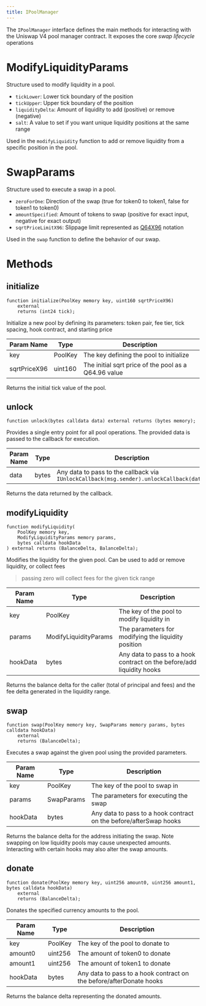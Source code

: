 ```yaml
---
title: IPoolManager
---
```


The `IPoolManager` interface defines the main methods for interacting with the Uniswap V4 pool manager contract. It exposes the core _swap lifecycle_ operations

# ModifyLiquidityParams

Structure used to modify liquidity in a pool.

- `tickLower`: Lower tick boundary of the position
- `tickUpper`: Upper tick boundary of the position
- `liquidityDelta`: Amount of liquidity to add (positive) or remove (negative)
- `salt`: A value to set if you want unique liquidity positions at the same range 

Used in the `modifyLiquidity` function to add or remove liquidity from a specific position in the pool.

# SwapParams

Structure used to execute a swap in a pool.

- `zeroForOne`: Direction of the swap (true for token0 to token1, false for token1 to token0)
- `amountSpecified`: Amount of tokens to swap (positive for exact input, negative for exact output)
- `sqrtPriceLimitX96`: Slippage limit represented as [Q64X96](https://uniswapv3book.com/milestone_3/more-on-fixed-point-numbers.html#:~:text=The%20Q64.,and%2018%20signify%20decimal%20places.) notation

Used in the `swap` function to define the behavior of our swap.

# Methods

## initialize

```solidity
function initialize(PoolKey memory key, uint160 sqrtPriceX96)
    external
    returns (int24 tick);
```

Initialize a new pool by defining its parameters: token pair, fee tier, tick spacing, hook contract, and starting price

| Param Name    | Type      | Description                                     |
|---------------|-----------|--------------------------------------------------|
| key           | PoolKey   | The key defining the pool to initialize          |
| sqrtPriceX96  | uint160   | The initial sqrt price of the pool as a Q64.96 value |

Returns the initial tick value of the pool.

## unlock

```solidity
function unlock(bytes calldata data) external returns (bytes memory);
```

Provides a single entry point for all pool operations. The provided data is passed to the callback for execution.

| Param Name | Type  | Description                                                                         |
|------------|-------|--------------------------------------------------------------------------------------|
| data       | bytes | Any data to pass to the callback via `IUnlockCallback(msg.sender).unlockCallback(data)` |

Returns the data returned by the callback.

## modifyLiquidity

```solidity
function modifyLiquidity(
    PoolKey memory key,
    ModifyLiquidityParams memory params,
    bytes calldata hookData
) external returns (BalanceDelta, BalanceDelta);
```

Modifies the liquidity for the given pool. Can be used to add or remove liquidity, or collect fees
> passing zero will collect fees for the given tick range

| Param Name | Type                  | Description                                     |
|------------|------------------------|--------------------------------------------------|
| key        | PoolKey               | The key of the pool to modify liquidity in       |
| params     | ModifyLiquidityParams | The parameters for modifying the liquidity position |
| hookData   | bytes                 | Any data to pass to a hook contract on the before/add liquidity hooks              |

Returns the balance delta for the caller (total of principal and fees) and the fee delta generated in the liquidity range.

## swap

```solidity
function swap(PoolKey memory key, SwapParams memory params, bytes calldata hookData)
    external
    returns (BalanceDelta);
```

Executes a swap against the given pool using the provided parameters.

| Param Name | Type       | Description                             |
|------------|------------|-----------------------------------------|
| key        | PoolKey    | The key of the pool to swap in          |
| params     | SwapParams | The parameters for executing the swap   |
| hookData   | bytes      | Any data to pass to a hook contract on the before/afterSwap hooks     |

Returns the balance delta for the address initiating the swap. Note swapping on low liquidity pools may cause unexpected amounts. Interacting with certain hooks may also alter the swap amounts.

## donate

```solidity
function donate(PoolKey memory key, uint256 amount0, uint256 amount1, bytes calldata hookData)
    external
    returns (BalanceDelta);
```

Donates the specified currency amounts to the pool.

| Param Name | Type     | Description                         |
|------------|----------|-------------------------------------|
| key        | PoolKey  | The key of the pool to donate to    |
| amount0    | uint256  | The amount of token0 to donate      |
| amount1    | uint256  | The amount of token1 to donate      |
| hookData   | bytes    | Any data to pass to a hook contract  on the before/afterDonate hooks|

Returns the balance delta representing the donated amounts.
